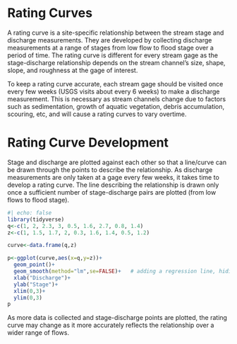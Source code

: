 # Rating Curves

A rating curve is a site-specific relationship between the stream stage and discharge measurements. They are developed by collecting discharge measurements at a range of stages from low flow to flood stage over a period of time. The rating curve is different for every stream gage as the stage-discharge relationship depends on the stream channel's size, shape, slope, and roughness at the gage of interest.

To keep a rating curve accurate, each stream gage should be visited once every few weeks (USGS visits about every 6 weeks) to make a discharge measurement. This is necessary as stream channels change due to factors such as sedimentation, growth of aquatic vegetation, debris accumulation, scouring, etc, and will cause a rating curves to vary overtime.

# Rating Curve Development

Stage and discharge are plotted against each other so that a line/curve can be drawn through the points to describe the relationship. As discharge measurements are only taken at a gage every few weeks, it takes time to develop a rating curve. The line describing the relationship is drawn only once a sufficient number of stage-discharge pairs are plotted (from low flows to flood stage).

```r
#| echo: false
library(tidyverse)
q<-c(1, 2, 2.3, 3, 0.5, 1.6, 2.7, 0.8, 1.4)
z<-c(1, 1.5, 1.7, 2, 0.3, 1.6, 1.4, 0.5, 1.2)

curve<-data.frame(q,z)

p<-ggplot(curve,aes(x=q,y=z))+
  geom_point()+
  geom_smooth(method="lm",se=FALSE)+   # adding a regression line, hiding confidence intervals
  xlab("Discharge")+
  ylab("Stage")+
  xlim(0,3)+
  ylim(0,3)
p

```

As more data is collected and stage-discharge points are plotted, the rating curve may change as it more accurately reflects the relationship over a wider range of flows.
